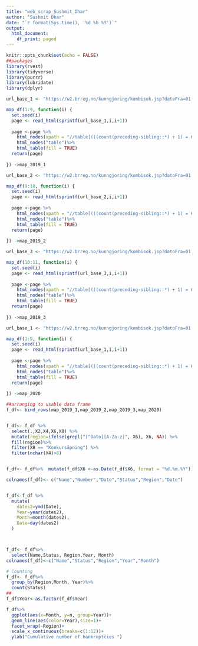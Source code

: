 ```yaml
---
title: "web_scrap_Sushmit_Dhar"
author: "Sushmit Dhar"
date: "`r format(Sys.time(), '%d %b %Y')`"
output:
  html_document:
    df_print: paged
---
```


```r
knitr::opts_chunk$set(echo = FALSE)
##packages
library(rvest)
library(tidyverse)
library(purrr)
library(lubridate)
library(dplyr)

url_base_1 <- "https://w2.brreg.no/kunngjoring/kombisok.jsp?datoFra=01.0%d.2019&datoTil=01.0%d.2019&id_region=0&id_niva1=51&id_niva2=-+-+-&id_bransje1=0"

map_df(1:9, function(i) {
  set.seed(i)
  page <- read_html(sprintf(url_base_1,i,i+1))
  
  page <-page %>%
    html_nodes(xpath = "//table[(((count(preceding-sibling::*) + 1) = 6) and parent::*)]//td") %>%
    html_nodes("table")%>%
    html_table(fill = TRUE)
  return(page)
  
}) ->map_2019_1

url_base_2 <- "https://w2.brreg.no/kunngjoring/kombisok.jsp?datoFra=01.0%d.2019&datoTil=01.%d.2019&id_region=0&id_niva1=51&id_niva2=-+-+-&id_bransje1=0"

map_df(9:10, function(i) {
  set.seed(i)
  page <- read_html(sprintf(url_base_2,i,i+1))
  
  page <-page %>%
    html_nodes(xpath = "//table[(((count(preceding-sibling::*) + 1) = 6) and parent::*)]//td") %>%
    html_nodes("table")%>%
    html_table(fill = TRUE)
  return(page)
  
}) ->map_2019_2

url_base_3 <- "https://w2.brreg.no/kunngjoring/kombisok.jsp?datoFra=01.%d.2019&datoTil=01.%d.2019&id_region=0&id_niva1=51&id_niva2=-+-+-&id_bransje1=0"

map_df(10:11, function(i) {
  set.seed(i)
  page <- read_html(sprintf(url_base_3,i,i+1))
  
  page <-page %>%
    html_nodes(xpath = "//table[(((count(preceding-sibling::*) + 1) = 6) and parent::*)]//td") %>%
    html_nodes("table")%>%
    html_table(fill = TRUE)
  return(page)
  
}) ->map_2019_3

url_base_1 <- "https://w2.brreg.no/kunngjoring/kombisok.jsp?datoFra=01.0%d.2020&datoTil=01.0%d.2020&id_region=0&id_niva1=51&id_niva2=-+-+-&id_bransje1=0"

map_df(1:9, function(i) {
  set.seed(i)
  page <- read_html(sprintf(url_base_1,i,i+1))
  
  page <-page %>%
    html_nodes(xpath = "//table[(((count(preceding-sibling::*) + 1) = 6) and parent::*)]//td") %>%
    html_nodes("table")%>%
    html_table(fill = TRUE)
  return(page)
  
}) ->map_2020

##arranging to usable data frame
f_df<- bind_rows(map_2019_1,map_2019_2,map_2019_3,map_2020)


f_df<- f_df %>%
  select(.,X2,X4,X6,X8) %>%
  mutate(region=ifelse(grepl("[^Dato][A-Za-z]", X6), X6, NA)) %>% 
  fill(region)%>%
  filter(X8 == "Konkursåpning") %>%
  filter(nchar(X4)>8)


f_df<- f_df%>%  mutate(f_df$X6 <-as.Date(f_df$X6, format = "%d.%m.%Y"))

colnames(f_df)<- c("Name","Number","Dato","Status","Region","Date")


f_df<-f_df %>%
  mutate(
    dates2=ymd(Date),
    Year=year(dates2),
    Month=month(dates2),
    Date=day(dates2)
  )



f_df<- f_df%>%
  select(Name,Status, Region,Year, Month)
colnames(f_df)<-c("Name","Status","Region","Year","Month")

# Counting
f_df<- f_df%>%
  group_by(Region,Month, Year)%>%
  count(Status)
## 
f_df$Year<-as.factor(f_df$Year)

```


```r
f_df%>%
  ggplot(aes(x=Month, y=n, group=Year))+
  geom_line(aes(color=Year),size=1)+
  facet_wrap(~Region)+
  scale_x_continuous(breaks=c(1:12))+
  ylab("Cumulative number of bankruptcies ")
```

